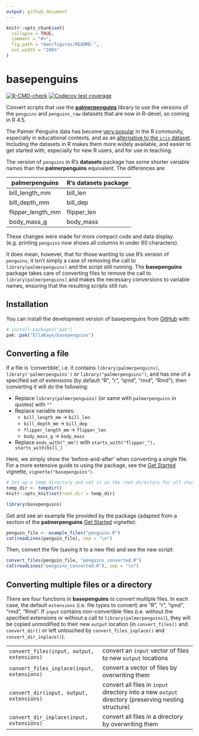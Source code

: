 ```yaml
---
output: github_document
---
```


<!-- README.md is generated from README.Rmd. Please edit that file -->

```r
knitr::opts_chunk$set(
  collapse = TRUE,
  comment = "#>",
  fig.path = "man/figures/README-",
  out.width = "100%"
)
```

# basepenguins

<!-- badges: start -->

[![R-CMD-check](https://github.com/EllaKaye/basepenguins/actions/workflows/R-CMD-check.yaml/badge.svg)](https://github.com/EllaKaye/basepenguins/actions/workflows/R-CMD-check.yaml) [![Codecov test coverage](https://codecov.io/gh/EllaKaye/basepenguins/graph/badge.svg)](https://app.codecov.io/gh/EllaKaye/basepenguins)

<!-- badges: end -->

Convert scripts that use the [**palmerpenguins**](https://allisonhorst.github.io/palmerpenguins/index.html) library to use the versions of the `penguins` and `penguins_raw` datasets that are now in R-devel, so coming in R 4.5.

The Palmer Penguins data has become [very popular](https://apreshill.github.io/palmerpenguins-useR-2022/) in the R community, especially in educational contexts, and as an [alternative to the `iris` dataset](https://journal.r-project.org/articles/RJ-2022-020/). Including the datasets in R makes them more widely available, and easier to get started with, especially for new R users, and for use in teaching.

The version of `penguins` in R's **datasets** package has some shorter variable names than the **palmerpenguins** equivalent. The differences are:

| palmerpenguins  | R's datasets package |
|-----------------|----------------------|
| bill_length_mm  | bill_len             |
| bill_depth_mm   | bill_dep             |
| flipper_length_mm | flipper_len        |
| body_mass_g     | body_mass            |

These changes were made for more compact code and data display. (e.g. printing `penguins` now shows all columns in under 80 characters).

It does mean, however, that for those wanting to use R's version of `penguins`, it isn't simply a case of removing the call to `library(palmerpenguins)` and the script still running. The **basepenguins** package takes care of converting files to remove the call to `library(palmerpenguins)` and makes the necessary conversions to variable names, ensuring that the resulting scripts still run.

## Installation

You can install the development version of basepenguins from [GitHub](https://github.com/) with:

``` r
# install.packages("pak")
pak::pak("EllaKaye/basepenguins")
```

## Converting a file

If a file is 'convertible', i.e. it contains `library(palmerpenguins)`, `library('palmerpenguins')` or `library("palmerpenguins")`, and has one of a specified set of extensions (by default "R", "r", "qmd", "rmd", "Rmd"), then converting it will do the following:

-   Replace `library(palmerpenguins)` (or same with `palmerpenguins` in quotes) with `""`
-   Replace variable names:
    -   `bill_length_mm` -\> `bill_len`
    -   `bill_depth_mm` -\> `bill_dep`
    -   `flipper_length_mm` -\> `flipper_len`
    -   `body_mass_g` -\> `body_mass`
-   Replace `ends_with("_mm")` with `starts_with("flipper_"), starts_with(bill_)`

Here, we simply show the 'before-and-after' when converting a single file. For a more extensive guide to using the package, see the [Get Started](https://ellakaye.github.io/basepenguins/articles/basepenguins.html) vignette, `vignette("basepenguins")`.

```r
# Set up a temp directory and set it as the root directory for all chunks
temp_dir <- tempdir()
knitr::opts_knit$set(root.dir = temp_dir)
```

```r
library(basepenguins)
```

Get and see an example file provided by the package (adapted from a section of the **palmerpenguins** [Get Started](https://allisonhorst.github.io/palmerpenguins/articles/intro.html) vignette):

```r
penguin_file <- example_files("penguins.R")
cat(readLines(penguin_file), sep = "\n")
```

Then, convert the file (saving it to a new file) and see the new script:

```r
convert_files(penguin_file, "penguins_converted.R")
cat(readLines("penguins_converted.R"), sep = "\n")
```

## Converting multiple files or a directory

There are four functions in **basepenguins** to convert mulitple files. 
In each case, the default `extensions` (i.e. file types to convert) are "R", "r", "qmd", "rmd", "Rmd".
If `input` contains non-convertible files (i.e. without the specified extensions or without a call to `library(palmerpenguins)`),
they will be copied unmodified to their new `output` location (in `convert_files()` and `convert_dir()` 
or left untouched by `convert_files_inplace()` and `convert_dir_inplace()`).

|  |  |
|----|----|
| `convert_files(input, output, extensions)` | convert an `input` vector of files to new `output` locations |
| `convert_files_inplace(input, extensions)` | convert a vector of files by overwriting them |
| `convert_dir(input, output, extensions)` | convert all files in `input` directory  into a new `output` directory (preserving nesting structure)  |
| `convert_dir_inplace(input, extensions)` | convert all files in a directory by overwriting them |